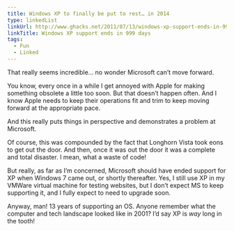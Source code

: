 ```yaml
---
title: Windows XP to finally be put to rest… in 2014
type: linkedList
linkUrl: http://www.ghacks.net/2011/07/13/windows-xp-support-ends-in-999-days
linkTitle: Windows XP support ends in 999 days
tags:
  - Fun
  - Linked
---
```


That really seems incredible… no wonder Microsoft can’t move forward.

You know, every once in a while I get annoyed with Apple for making something obsolete a little too soon. But that doesn’t happen often. And I know Apple needs to keep their operations fit and trim to keep moving forward at the appropriate pace.

And this really puts things in perspective and demonstrates a problem at Microsoft.

Of course, this was compounded by the fact that Longhorn Vista took eons to get out the door. And then, once it was out the door it was a complete and total disaster. I mean, what a waste of code!

But really, as far as I’m concerned, Microsoft should have ended support for XP when Windows 7 came out, or shortly thereafter. Yes, I still use XP in my VMWare virtual machine for testing websites, but I don’t expect MS to keep supporting it, and I fully expect to need to upgrade soon.

Anyway, man! 13 years of supporting an OS. Anyone remember what the computer and tech landscape looked like in 2001? I’d say XP is _way_ long in the tooth!

